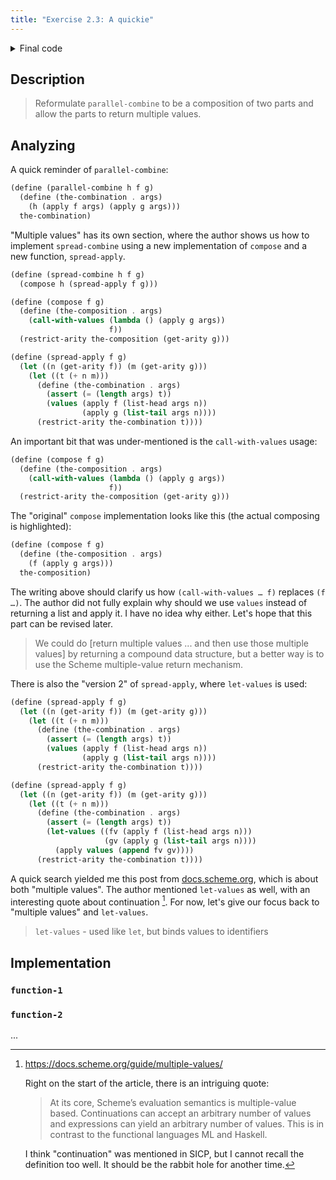 ```yaml
---
title: "Exercise 2.3: A quickie"
---
```



<details>
  <summary>Final code</summary>
  <CodeQuoter
    filePath="/code/sdf/exercise-answers/2-3.scm"
  />
</details>

## Description

> Reformulate `parallel-combine` to be a composition of two parts and allow the
> parts to return multiple values.

## Analyzing

A quick reminder of `parallel-combine`:

```scheme
(define (parallel-combine h f g)
  (define (the-combination . args)
    (h (apply f args) (apply g args)))
  the-combination)
```

"Multiple values" has its own section, where the author shows us how to
implement `spread-combine` using a new implementation of `compose` and a new
function, `spread-apply`.

```scheme
(define (spread-combine h f g)
  (compose h (spread-apply f g)))

(define (compose f g)
  (define (the-composition . args)
    (call-with-values (lambda () (apply g args))
                      f))
  (restrict-arity the-composition (get-arity g)))

(define (spread-apply f g)
  (let ((n (get-arity f)) (m (get-arity g)))
    (let ((t (+ n m)))
      (define (the-combination . args)
        (assert (= (length args) t))
        (values (apply f (list-head args n))
                (apply g (list-tail args n))))
      (restrict-arity the-combination t))))
```

An important bit that was under-mentioned is the `call-with-values` usage:

```scheme {3,4}
(define (compose f g)
  (define (the-composition . args)
    (call-with-values (lambda () (apply g args))
                      f))
  (restrict-arity the-composition (get-arity g)))
```

The "original" `compose` implementation looks like this (the actual composing
is highlighted):

```scheme {3}
(define (compose f g)
  (define (the-composition . args)
    (f (apply g args)))
  the-composition)
```

The writing above should clarify us how `(call-with-values … f)` replaces `(f
…)`. The author did not fully explain why should we use `values` instead of
returning a list and apply it. I have no idea why either. Let's hope that this
part can be revised later.

> We could do [return multiple values ... and then use those multiple values] by
> returning a compound data structure, but a better way is to use the Scheme
> multiple-value return mechanism.

There is also the "version 2" of `spread-apply`, where `let-values` is used:

```scheme {6-7,15-17}
(define (spread-apply f g)
  (let ((n (get-arity f)) (m (get-arity g)))
    (let ((t (+ n m)))
      (define (the-combination . args)
        (assert (= (length args) t))
        (values (apply f (list-head args n))
                (apply g (list-tail args n))))
      (restrict-arity the-combination t))))

(define (spread-apply f g)
  (let ((n (get-arity f)) (m (get-arity g)))
    (let ((t (+ n m)))
      (define (the-combination . args)
        (assert (= (length args) t))
        (let-values ((fv (apply f (list-head args n)))
                     (gv (apply g (list-tail args n))))
          (apply values (append fv gv))))
      (restrict-arity the-combination t))))
```

A quick search yielded me this post from
[docs.scheme.org](https://docs.scheme.org/guide/multiple-values/), which is
about both "multiple values". The author mentioned `let-values` as well, with an
interesting quote about continuation [^continuation-rabbit-hole]. For now, let's
give our focus back to "multiple values" and `let-values`.

> `let-values` - used like `let`, but binds values to identifiers


## Implementation

### `function-1`

<CodeQuoter
  filePath="/code/sdf/exercise-answers/template.scm"
  id="function-1"
  lang="scheme"
/>

### `function-2`

...

[^continuation-rabbit-hole]: https://docs.scheme.org/guide/multiple-values/

    Right on the start of the article, there is an intriguing quote:

    > At its core, Scheme’s evaluation semantics is multiple-value based.
    > Continuations can accept an arbitrary number of values and expressions can
    > yield an arbitrary number of values. This is in contrast to the functional
    > languages ML and Haskell.
    
    I think "continuation" was mentioned in SICP, but I cannot recall the definition
    too well. It should be the rabbit hole for another time.

